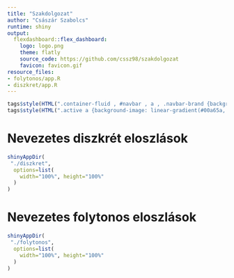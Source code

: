 ---
title: "Szakdolgozat"
author: "Császár Szabolcs"
runtime: shiny
output:
  flexdashboard::flex_dashboard:
    logo: logo.png
    theme: flatly
    source_code: https://github.com/cssz98/szakdolgozat
    favicon: favicon.gif
resource_files:
- folytonos/app.R
- diszkret/app.R
---


```{r head}
tags$style(HTML(".container-fluid , #navbar , a , .navbar-brand {background:   	#00a65a}"))
tags$style(HTML(".active a {background-image: linear-gradient(#00a65a, #18bc9c)}")) 
```

Nevezetes diszkrét eloszlások {data-icon="fa-chart-bar"}
======================================================================

```{r diszkret,echo=FALSE}

shinyAppDir(
 "./diszkret",
  options=list(
    width="100%", height="100%"
  )
)

```


Nevezetes folytonos eloszlások {data-icon="fa-chart-line"}
======================================================================

```{r folytonos,echo=FALSE}

shinyAppDir(
 "./folytonos",
  options=list(
    width="100%", height="100%"
  )
)

```



